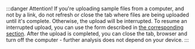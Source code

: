 :::danger Attention!
If you're uploading sample files from a computer, and not by a link, do not refresh or close the tab
where files are being uploaded until it's complete. Otherwise, the upload will be interrupted.
To resume an interrupted upload, you can use the form described
in [the corresponding section](/uploading-samples/restore_upload). After the upload is completed,
you can close the tab, browser and turn off the computer - further analysis does not depend on your device.
:::